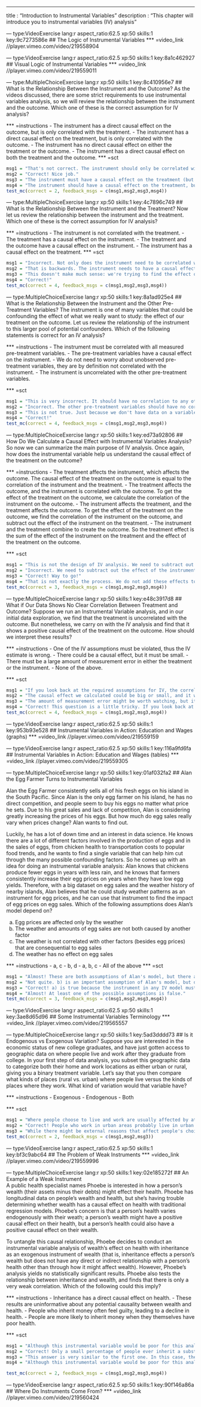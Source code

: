 --- 
title       : "Introduction to Instrumental Variables"
description : "This chapter will introduce you to instrumental variables (IV) analysis"


--- type:VideoExercise lang:r aspect_ratio:62.5 xp:50 skills:1 key:9c7273586e
## The Logic of Instrumental Variables
*** =video_link
//player.vimeo.com/video/219558904

--- type:VideoExercise lang:r aspect_ratio:62.5 xp:50 skills:1 key:8a1c462927
## Visual Logic of Instrumental Variables
*** =video_link
//player.vimeo.com/video/219559011

--- type:MultipleChoiceExercise lang:r xp:50 skills:1 key:8c410956e7
## What is the Relationship Between the Instrument and the Outcome?
As the videos discussed, there are some strict requirements to use instrumental variables analysis, so we will review the relationship between the instrument and the outcome. Which one of these is the correct assumption for IV analysis?

  *** =instructions
- The instrument has a direct causal effect on the outcome, but is only correlated with the treatment.
- The instrument has a direct causal effect on the treatment, but is only correlated with the outcome.
- The instrument has no direct causal effect on either the treatment or the outcome.
- The instrument has a direct causal effect on both the treatment and the outcome.
*** =sct
```{r}
msg1 = "That's not correct. The instrument should only be correlated with the outcome, and must have a causal effect on the treatment variable. Try again."
msg2 = "Correct! Nice job."
msg3 = "The instrument must have a causal effect on the treatment (but not on the outcome) to use an instrumental variables analysis. Try again."
msg4 = "The instrument should have a causal effect on the treatment, but should only be correlated wit the outcome. Try again."
test_mc(correct = 2, feedback_msgs = c(msg1,msg2,msg3,msg4))
```

--- type:MultipleChoiceExercise lang:r xp:50 skills:1 key:4c7896c749
## What is the Relationship Between the Instrument and the Treatment?
Now let us review the relationship between the instrument and the treatment.  Which one of these is the correct assumption for IV analysis?

  *** =instructions
- The instrument is not correlated with the treatment.
- The treatment has a causal effect on the instrument.
- The treatment and the outcome have a causal effect on the instrument.
- The instrument has a causal effect on the treatment.
*** =sct
```{r}
msg1 = "Incorrect. Not only does the instrument need to be correlated with the treatment, it must have a causal effect on the treatment. Try again."
msg2 = "That is backwards. The instrument needs to have a causal effect on the treatment, so try again."
msg3 = "This doesn't make much sense: we're trying to find the effect of the treatment on the outcome! Try again"
msg4 = "Correct!"
test_mc(correct = 4, feedback_msgs = c(msg1,msg2,msg3,msg4))
```

--- type:MultipleChoiceExercise lang:r xp:50 skills:1 key:8a1ad925e4
## What is the Relationship Between the Instrument and the Other Pre-Treatment Variables?
The instrument is one of many variables that could be confounding the effect of what we really want to study: the effect of our treatment on the outcome. Let us review the relationship of the instrument to this larger pool of potential confounders. Which of the following statements is correct for an IV analysis?

  *** =instructions
- The instrument must be correlated with all measured pre-treatment variables.
- The pre-treatment variables have a causal effect on the instrument.
- We do not need to worry about unobserved pre-treatment variables, they are by definition not correlated with the instrument.
- The instrument is uncorrelated with the other pre-treatment variables.

*** =sct
```{r}
msg1 = "This is very incorrect. It should have no correlation to any other pre-treatment variables, a.k.a. is randomly assigned. Try again."
msg2 = "Incorrect. The other pre-treatment variables should have no correlation with the instrument. Try again."
msg3 = "This is not true. Just because we don't have data on a variable does not mean it might not affect the instrument. Try again"
msg4 = "Correct!"
test_mc(correct = 4, feedback_msgs = c(msg1,msg2,msg3,msg4))
```

--- type:MultipleChoiceExercise lang:r xp:50 skills:1 key:ed73a92806
## How Do We Calculate a Causal Effect with Instrumental Variables Analysis?
So now we can summarize the main purpose of IV analysis. Once again, how does the instrumental variable help us understand the causal effect of the treatment on the outcome?

  *** =instructions
- The treatment affects the instrument, which affects the outcome. The causal effect of the treatment on the outcome is equal to the correlation of the instrument and the treatment.
- The treatment affects the outcome, and the instrument is correlated with the outcome. To get the effect of the treatment on the outcome, we calculate the correlation of the instrument on the outcome.
- The instrument affects the treatment, and the treatment affects the outcome. To get the effect of the treatment on the outcome, we find the correlation of the instrument on the outcome, and subtract out the effect of the instrument on the treatment.
- The instrument and the treatment combine to create the outcome. So the treatment effect is the sum of the effect of the instrument on the treatment and the effect of the treatment on the outcome.

*** =sct
```{r}
msg1 = "This is not the design of IV analysis. We need to subtract out the effect of the instrument on the treatment from the correlation of the instrument on the outcome. Try again."
msg2 = "Incorrect. We need to subtract out the effect of the instrument on the treatment from the correlation of the instrument on the outcome. Try again."
msg3 = "Correct! Way to go!"
msg4 = "That is not exactly the process. We do not add these effects together to find the causal effect. Try again."
test_mc(correct = 3, feedback_msgs = c(msg1,msg2,msg3,msg4))
```

--- type:MultipleChoiceExercise lang:r xp:50 skills:1 key:e48c3917d8
## What if Our Data Shows No Clear Correlation Between Treatment and Outcome?
Suppose we run an Instrumental Variable analysis, and in our initial data exploration, we find that the treatment is uncorrelated with the outcome. But nonetheless, we carry on with the IV analysis and find that it shows a positive causal effect of the treatment on the outcome. How should we interpret these results?

  *** =instructions
- One of the IV assumptions must be violated, thus the IV estimate is wrong.
- There could be a causal effect, but it must be small.
- There must be a large amount of measurement error in either the treatment or the instrument.
- None of the above.

*** =sct
```{r}
msg1 = "If you look back at the required assumptions for IV, the correlation between treatment and the outcome is not mentioned, so try again."
msg2 = "The causal effect we calculated could be big or small, and it would not change the question we are facing. Try again."
msg3 = "The amount of measurement error might be worth watching, but it isn't listed as an element in the requirements for IV analysis. Try again."
msg4 = "Correct! This question is a little tricky. If you look back at the list of logical requirements for an IV analysis, the amount or sign of correlation between treatments and outcomes is not listed, and it turns out to be completely irrelevant for instrumental variables analysis. That is because the correlation between treatment and outcome would be meaningul if treatment was randomly assigned, but we are considering the case where treatments are *not* randomly assigned, so we know that correlation (or the lack thereof) does not imply causation (or the lack thereof). For instrumental variables analysis, all the assumptions are about how the instrument itself relates to the other variables."
test_mc(correct = 4, feedback_msgs = c(msg1,msg2,msg3,msg4))

```

--- type:VideoExercise lang:r aspect_ratio:62.5 xp:50 skills:1 key:953b93e528
## Instrumental Variables in Action: Education and Wages (graphs)
*** =video_link
//player.vimeo.com/video/219559159


--- type:VideoExercise lang:r aspect_ratio:62.5 xp:50 skills:1 key:116a9fd6fa
## Instrumental Variables in Action: Education and Wages (tables)
*** =video_link
//player.vimeo.com/video/219559305



--- type:MultipleChoiceExercise lang:r xp:50 skills:1 key:01af032fa2
## Alan the Egg Farmer Turns to Instrumental Variables

Alan the Egg Farmer consistently sells all of his fresh eggs on his island in the South Pacific. Since Alan is the only egg farmer on his island, he has no direct competition, and people seem to buy his eggs no matter what price he sets. Due to his great sales and lack of competition, Alan is considering greatly increasing the prices of his eggs. But how much do egg sales really vary when prices change? Alan wants to find out.

Luckily, he has a lot of down time and an interest in data science. He knows there are a lot of different factors involved in the production of eggs and in the sales of eggs, from chicken health to transportation costs to popular food trends, and he wants to find a single variable that can help him cut through the many possible confounding factors. So he comes up with an idea for doing an instrumental variable analysis: Alan knows that chickens produce fewer eggs in years with less rain, and he knows that farmers consistently increase their egg prices on years when they have low egg yields. Therefore, with a big dataset on egg sales and the weather history of nearby islands, Alan believes that he could study weather patterns as an instrument for egg prices, and he can use that instrument to find the impact of egg prices on egg sales. Which of the following assumptions does Alan's model depend on?
  
a) Egg prices are affected only by the weather 
b) The weather and amounts of egg sales are not both caused by another factor 
c) The weather is not correlated with other factors (besides egg prices) that are consequential to egg sales
d) The weather has no effect on egg sales

*** =instructions
- a, c
- b, d
- a, b, c 
- All of the above
*** =sct
```{r}
msg1 = "Almost! These are both assumptions of Alan's model, but there are more. Try again."
msg2 = "Not quite. b) is an important assumption of Alan's model, but d) is not. Try again."
msg3 = "Correct! a) is true because the instrument in any IV model must affect the independent variable of interest. b) and c) are true because IVs require that the relationship between an instrument and the dependent variable cannot be explained by any other factors but their causal relationships to the key independent variable. d) is false because the instrument must be correlated with the outcome variable; if the weather has no effect on egg sales, then we cannot assume that egg sales are mediated by the effect of the weather on egg prices."
msg4 = "Almost! At least one of the possible assumptions is false."
test_mc(correct = 3, feedback_msgs = c(msg1,msg2,msg3,msg4))
```



--- type:VideoExercise lang:r aspect_ratio:62.5 xp:50 skills:1 key:3ae8d65d96
## Some Instrumental Variables Terminology
*** =video_link
//player.vimeo.com/video/219565557


--- type:MultipleChoiceExercise lang:r xp:50 skills:1 key:5ad3dddd73
## Is it Endogenous vs Exogenous Variation? 
Suppose you are interested in the economic status of new college graduates, and have just gotten access to geographic data on where people live and work after they graduate from college. In your first step of data analysis, you subset this geographic data to categorize both their home and work locations as either urban or rural, giving you a binary treatment variable. Let's say that you then compare what kinds of places (rural vs. urban) where people live versus the kinds of places where they work. What kind of variation would that variable have?

*** =instructions
- Exogenous
- Endogenous
- Both

*** =sct
```{r}
msg1 = "Where people choose to live and work are usually affected by at least some shared factors, which means it's not all external forces impacting these--unless they are in the military or in prison! Try again"
msg2 = "Correct! People who work in urban areas probably live in urban areas, and people that work in rural areas probably live in rural areas, so these choices are being influenced by shared factors, which means they have endogenous variation. The most common exceptions to this would be things like military service (or a prison sentence!)."
msg3 = "While there might be external reasons that affect people's choice of where to live in ways they cannot change, usually it's the case that people ultimately make the decision on where they want to live. Try again"
test_mc(correct = 2, feedback_msgs = c(msg1,msg2,msg3))
```

--- type:VideoExercise lang:r aspect_ratio:62.5 xp:50 skills:1 key:bf3c9abc64
## The Problem of Weak Instruments
*** =video_link
//player.vimeo.com/video/219559996


--- type:MultipleChoiceExercise lang:r xp:50 skills:1 key:02e185272f
## An Example of a Weak Instrument  
A public health specialist names Phoebe is interested in how a person's wealth (their assets minus their debts) might effect their health. Phoebe has longitudinal data on people's wealth and health, but she's having trouble determining whether wealth has a causal effect on health with traditional regression models. Phoebe's concern is that a person's health varies endogenously with their weath; a person's wealth might have a positive causal effect on their health, but a person's health could also have a positive causal effect on their wealth. 

To untangle this causal relationship, Phoebe decides to conduct an instrumental variable analysis of wealth's effect on health with inheritance as an exogenous instrument of wealth (that is, inheritance effects a person's wealth but does not have any direct or indirect relationship with a person's health other than through how it might affect wealth). However, Phoebe's analysis yields no statistically significant results. Phoebe also tests the relationship between inheritance and wealth, and finds that there is only a very weak correlation. Which of the following could this imply?    
  
  *** =instructions
- Inheritance has a direct causal effect on health.
- These results are uninformative about any potential causality between wealth and health.
- People who inherit money often feel guilty, leading to a decline in health.
- People are more likely to inherit money when they themselves have poor health. 

*** =sct
```{r}
msg1 = "Although this instrumental variable would be poor for this analysis (an instrument should not have a direct effect on the dependent variable), this is not an example of a 'weak' instrumental variable."
msg2 = "Correct! Only a small percentage of people ever inherit a substantial amount of money, and those who do tend to have better wealth to begin with. So despite our theories, the data we have might have very little statistical power on the relationship between wealth and health."
msg3 = "This answer is very similar to the first one. In this case, the problem is not that the instrument is 'weak' but that the instrument has a direct causal effect on health."
msg4 = "Although this instrumental variable would be poor for this analysis (an instrument should be randomly assigned), this is not an example of a 'weak' instrumental variable."

test_mc(correct = 2, feedback_msgs = c(msg1,msg2,msg3,msg4))
```


--- type:VideoExercise lang:r aspect_ratio:62.5 xp:50 skills:1 key:90f146a86a
## Where Do Instruments Come From?
*** =video_link
//player.vimeo.com/video/219560424

